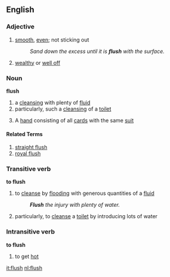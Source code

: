 ==English==
===Adjective===
#[[smooth]], [[even]]; not sticking out
#:''Sand down the excess until it is '''flush''' with the surface.''
#[[wealthy]] or [[well off]]

===Noun===
'''flush'''
#a [[cleansing]] with plenty of [[fluid]]
#particularly, such a [[cleansing]] of a [[toilet]]
# {{poker}} A [[hand]] consisting of all [[card]]s with the same [[suit]]

====Related Terms====
# [[straight flush]]
# [[royal flush]]

===Transitive verb===
'''to flush'''
#to [[cleanse]] by [[flood]]ing with generous quantities of a [[fluid]]
#:'''''Flush''' the injury with plenty of water.''
#particularly, to [[cleanse]] a [[toilet]] by introducing lots of water

===Intransitive verb===
'''to flush'''
# to get [[hot]] <!-- This could be a whole lot more specific and needs an example-->

[[it:flush]]
[[nl:flush]]